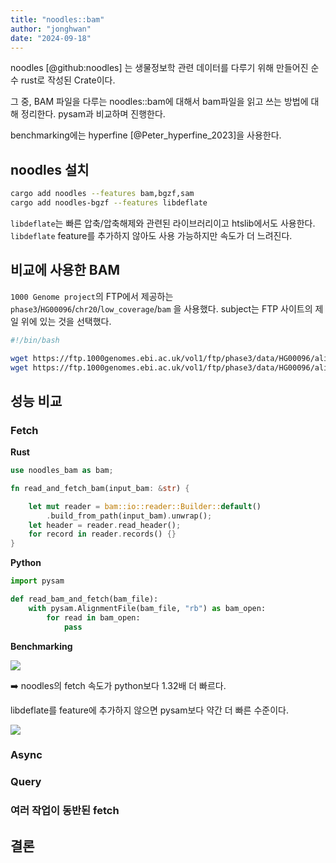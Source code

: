 ```yaml
---
title: "noodles::bam"
author: "jonghwan"
date: "2024-09-18"
---
```



noodles [@github:noodles] 는 생물정보학 관련 데이터를 다루기 위해 만들어진 순수 rust로 작성된 Crate이다.

그 중, BAM 파일을 다루는 noodles::bam에 대해서 bam파일을 읽고 쓰는 방법에 대해 정리한다. pysam과 비교하며 진행한다.

benchmarking에는 hyperfine [@Peter_hyperfine_2023]을 사용한다.


## noodles 설치


```bash
cargo add noodles --features bam,bgzf,sam
cargo add noodles-bgzf --features libdeflate
```

`libdeflate`는 빠른 압축/압축해제와 관련된 라이브러리이고 htslib에서도 사용한다. `libdeflate` feature를 추가하지 않아도 사용 가능하지만 속도가 더 느려진다.


## 비교에 사용한 BAM

`1000 Genome project`의 FTP에서 제공하는 `phase3`/`HG00096`/`chr20`/`low_coverage`/`bam` 을 사용했다. subject는 FTP 사이트의 제일 위에 있는 것을 선택했다.

```bash
#!/bin/bash

wget https://ftp.1000genomes.ebi.ac.uk/vol1/ftp/phase3/data/HG00096/alignment/HG00096.chrom20.ILLUMINA.bwa.GBR.low_coverage.20120522.bam
wget https://ftp.1000genomes.ebi.ac.uk/vol1/ftp/phase3/data/HG00096/alignment/HG00096.chrom20.ILLUMINA.bwa.GBR.low_coverage.20120522.bam.bai
```

## 성능 비교

### Fetch

**Rust**

```rust
use noodles_bam as bam;

fn read_and_fetch_bam(input_bam: &str) {

    let mut reader = bam::io::reader::Builder::default()
        .build_from_path(input_bam).unwrap();
    let header = reader.read_header();
    for record in reader.records() {}
}

```

**Python**

```python
import pysam

def read_bam_and_fetch(bam_file):
    with pysam.AlignmentFile(bam_file, "rb") as bam_open:
        for read in bam_open:
            pass
```

**Benchmarking**

![](fetch.png)

➡️ noodles의 fetch 속도가 python보다 1.32배 더 빠르다. 


::: {.callout-note title="`libdeflate` feature 추가를 안하면"}

libdeflate를 feature에 추가하지 않으면 pysam보다 약간 더 빠른 수준이다.

![](fetch_wo_optimize.png)
:::

### Async

### Query


### 여러 작업이 동반된 fetch


## 결론

